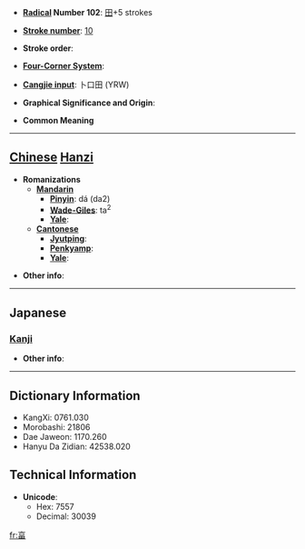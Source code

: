 * '''[[Wiktionary:Chinese radical index| Radical]] Number 102''': [[Wiktionary:Chinese radical index 田|田]]+5 strokes

* '''[[Wiktionary:Chinese total strokes index|Stroke number]]''': [[Wiktionary:Chinese total strokes index 10|10]]

* '''Stroke order''': 

* '''[[Wiktionary:Chinese four corner index|Four-Corner System]]''': 

* '''[[Wiktionary:Chinese Cangjie index|Cangjie input]]''': 卜口田 (YRW)

* '''Graphical Significance and Origin''': 

* '''Common Meaning'''

----

== [[Chinese]] [[Hanzi]] ==

* '''Romanizations'''
** '''[[Mandarin]]'''
*** '''[[Pinyin]]''': dá (da2)
*** '''[[Wade-Giles]]''': ta<sup>2</sup>
*** '''[[Yale]]''': 
** '''[[Cantonese]]'''
*** '''[[Jyutping]]''':
*** '''[[Penkyamp]]''': 
*** '''[[Yale]]''': 

* '''Other info''': 

----

==Japanese==
===[[Kanji]]===
{{kanji|on readings=[[とう]] (tō), [[ふく]] (fuku), [[ぶく]] (buku)|kun readings=[[みちる]] (michiru)}}

* '''Other info''':  

----

== Dictionary Information ==

* KangXi: 0761.030
* Morobashi: 21806
* Dae Jaweon: 1170.260
* Hanyu Da Zidian: 42538.020

== Technical Information ==

* '''Unicode''':
** Hex: 7557
** Decimal: 30039

[[fr:畗]]